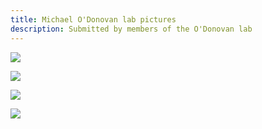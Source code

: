 ```yaml
---
title: Michael O'Donovan lab pictures
description: Submitted by members of the O'Donovan lab
---
```


::: {layout-ncol=3}
![](images/evelyne-May-2005.jpg){.lightbox group="gallery" fig-alt="evelyne-May-2005"}

![](images/Evelyne-Elliott-Hirshhorn.jpg){.lightbox group="gallery" fig-alt="Evelyne-Elliott-Hirshhorn"}

![](images/Agnes-and-Evelyne.png){.lightbox group="gallery" fig-alt="Agnes-and-Evelyne"}


![](images/Marco-Ariel,-Evelyne-and-Joel.jpg){.lightbox group="gallery" fig-alt="Marco-Ariel,-Evelyne-and-Joel"}


:::
